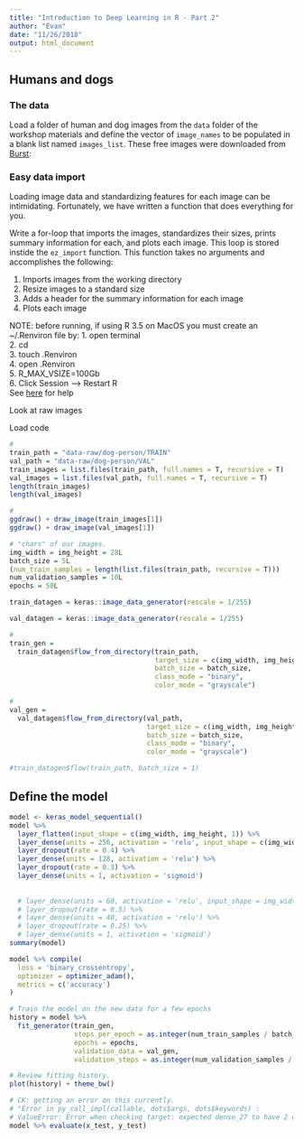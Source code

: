 ```yaml
---
title: "Introduction to Deep Learning in R - Part 2"
author: "Evan"
date: "11/26/2018"
output: html_document
---
```



## Humans and dogs

### The data

Load a folder of human and dog images from the `data` folder of the workshop materials and define the vector of `image_names` to be populated in a blank list named `images_list`. These free images were downloaded from [Burst](https://burst.shopify.com/):


### Easy data import

Loading image data and standardizing features for each image can be intimidating. Fortunately, we have written a function that does everything for you.

Write a for-loop that imports the images, standardizes their sizes, prints summary information for each, and plots each image. This loop is stored instide the `ez_import` function. This function takes no arguments and accomplishes the following:  
  
1. Imports images from the working directory  
2. Resize images to a standard size  
3. Adds a header for the summary information for each image  
4. Plots each image  

NOTE: before running, if using R 3.5 on MacOS you must create an ~/.Renviron file by:
  1. open terminal  
2. cd  
3. touch .Renviron  
4. open .Renviron  
5. R_MAX_VSIZE=100Gb  
6. Click Session --> Restart R  
See [here](https://stackoverflow.com/a/52612921) for help


Look at raw images

Load code
```r
# 
train_path = "data-raw/dog-person/TRAIN"
val_path = "data-raw/dog-person/VAL"
train_images = list.files(train_path, full.names = T, recursive = T)
val_images = list.files(val_path, full.names = T, recursive = T)
length(train_images)
length(val_images)

#
ggdraw() + draw_image(train_images[1])
ggdraw() + draw_image(val_images[1])

# "chars" of our images.
img_width = img_height = 28L
batch_size = 5L
(num_train_samples = length(list.files(train_path, recursive = T)))
num_validation_samples = 10L
epochs = 50L

train_datagen = keras::image_data_generator(rescale = 1/255)

val_datagen = keras::image_data_generator(rescale = 1/255)

# 
train_gen =
  train_datagen$flow_from_directory(train_path,
                                    target_size = c(img_width, img_height),
                                    batch_size = batch_size,
                                    class_mode = "binary",
                                    color_mode = "grayscale")

# 
val_gen =
  val_datagen$flow_from_directory(val_path,
                                  target_size = c(img_width, img_height),
                                  batch_size = batch_size,
                                  class_mode = "binary",
                                  color_mode = "grayscale")

#train_datagen$flow(train_path, batch_size = 1)
```



## Define the model

```r
model <- keras_model_sequential() 
model %>% 
  layer_flatten(input_shape = c(img_width, img_height, 1)) %>%
  layer_dense(units = 256, activation = 'relu', input_shape = c(img_width, img_height)) %>% 
  layer_dropout(rate = 0.4) %>% 
  layer_dense(units = 128, activation = 'relu') %>%
  layer_dropout(rate = 0.3) %>%
  layer_dense(units = 1, activation = 'sigmoid')
  
  
  # layer_dense(units = 60, activation = 'relu', input_shape = img_width * img_height) %>% 
  # layer_dropout(rate = 0.5) %>% 
  # layer_dense(units = 40, activation = 'relu') %>%
  # layer_dropout(rate = 0.25) %>%
  # layer_dense(units = 1, activation = 'sigmoid')
summary(model)
```

```r
model %>% compile(
  loss = 'binary_crossentropy',
  optimizer = optimizer_adam(),
  metrics = c('accuracy')
)
```


```r
# Train the model on the new data for a few epochs
history = model %>%
  fit_generator(train_gen,
                steps_per_epoch = as.integer(num_train_samples / batch_size),
                epochs = epochs,
                validation_data = val_gen,
                validation_steps = as.integer(num_validation_samples / batch_size))

# Review fitting history.
plot(history) + theme_bw()
```

```r
# CK: getting an error on this currently.
# "Error in py_call_impl(callable, dots$args, dots$keywords) : 
# ValueError: Error when checking target: expected dense_27 to have 2 dimensions, but got array with shape (20, 2, 2)"
model %>% evaluate(x_test, y_test)
```
